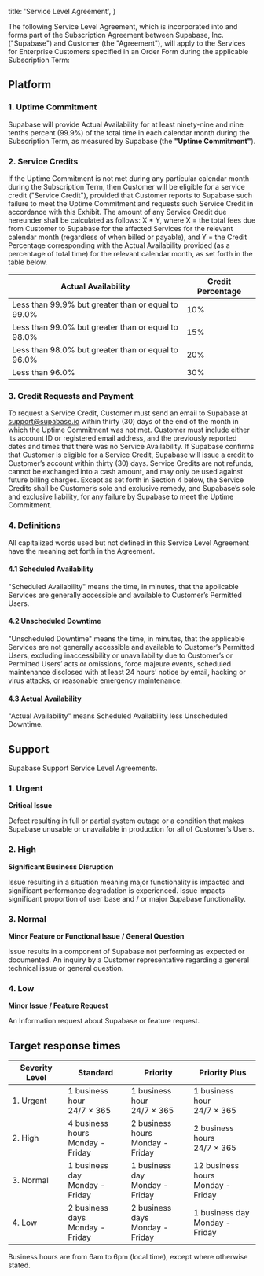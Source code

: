 
  title: 'Service Level Agreement',
}

The following Service Level Agreement, which is incorporated into and forms part of the Subscription Agreement between Supabase, Inc. ("Supabase") and Customer (the "Agreement"), will apply to the Services for Enterprise Customers specified in an Order Form during the applicable Subscription Term:

## Platform

### 1. Uptime Commitment

Supabase will provide Actual Availability for at least ninety-nine and nine tenths percent (99.9%) of the total time in each calendar month during the Subscription Term, as measured by Supabase (the **"Uptime Commitment"**).

### 2. Service Credits

If the Uptime Commitment is not met during any particular calendar month during the Subscription Term, then Customer will be eligible for a service credit ("Service Credit"), provided that Customer reports to Supabase such failure to meet the Uptime Commitment and requests such Service Credit in accordance with this Exhibit. The amount of any Service Credit due hereunder shall be calculated as follows:
X \* Y, where X = the total fees due from Customer to Supabase for the affected Services for the relevant calendar month (regardless of when billed or payable), and Y = the Credit Percentage corresponding with the Actual Availability provided (as a percentage of total time) for the relevant calendar month, as set forth in the table below.

| Actual Availability                                | Credit Percentage |
| -------------------------------------------------- | ----------------- |
| Less than 99.9% but greater than or equal to 99.0% | 10%               |
| Less than 99.0% but greater than or equal to 98.0% | 15%               |
| Less than 98.0% but greater than or equal to 96.0% | 20%               |
| Less than 96.0%                                    | 30%               |

### 3. Credit Requests and Payment

To request a Service Credit, Customer must send an email to Supabase at support@supabase.io within thirty (30) days of the end of the month in which the Uptime Commitment was not met. Customer must include either its account ID or registered email address, and the previously reported dates and times that there was no Service Availability. If Supabase confirms that Customer is eligible for a Service Credit, Supabase will issue a credit to Customer’s account within thirty (30) days. Service Credits are not refunds, cannot be exchanged into a cash amount, and may only be used against future billing charges. Except as set forth in Section 4 below, the Service Credits shall be Customer’s sole and exclusive remedy, and Supabase’s sole and exclusive liability, for any failure by Supabase to meet the Uptime Commitment.

### 4. Definitions

All capitalized words used but not defined in this Service Level Agreement have the meaning set forth in the Agreement.

#### 4.1 Scheduled Availability

"Scheduled Availability" means the time, in minutes, that the applicable Services are generally accessible and available to Customer’s Permitted Users.

#### 4.2 Unscheduled Downtime

"Unscheduled Downtime" means the time, in minutes, that the applicable Services are not generally accessible and available to Customer’s Permitted Users, excluding inaccessibility or unavailability due to Customer’s or Permitted Users’ acts or omissions, force majeure events, scheduled maintenance disclosed with at least 24 hours’ notice by email, hacking or virus attacks, or reasonable emergency maintenance.

#### 4.3 Actual Availability

"Actual Availability" means Scheduled Availability less Unscheduled Downtime.

## Support

Supabase Support Service Level Agreements.

### 1. Urgent

**Critical Issue**

Defect resulting in full or partial system outage or a condition that makes Supabase unusable
or unavailable in production for all of Customer’s Users.

### 2. High

**Significant Business Disruption**

Issue resulting in a situation meaning major functionality is impacted and
significant performance degradation is experienced. Issue impacts significant proportion of user base and / or major
Supabase functionality.

### 3. Normal

**Minor Feature or Functional Issue / General Question**

Issue results in a component of Supabase not
performing as expected or documented. An inquiry by a Customer representative regarding a general technical issue
or general question.

### 4. Low

**Minor Issue / Feature Request**

An Information request about Supabase or feature request.

## Target response times

| Severity Level | Standard                              | Priority                              | Priority Plus                          |
| -------------- | ------------------------------------- | ------------------------------------- | -------------------------------------- |
| 1. Urgent      | 1 business hour<br />24/7 × 365       | 1 business hour<br />24/7 × 365       | 1 business hour<br />24/7 × 365        |
| 2. High        | 4 business hours<br />Monday - Friday | 2 business hours<br />Monday - Friday | 2 business hours<br />24/7 × 365       |
| 3. Normal      | 1 business day<br />Monday - Friday   | 1 business day<br />Monday - Friday   | 12 business hours<br />Monday - Friday |
| 4. Low         | 2 business days<br />Monday - Friday  | 2 business days<br />Monday - Friday  | 1 business day<br />Monday - Friday    |

Business hours are from 6am to 6pm (local time), except where otherwise stated.


